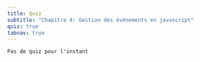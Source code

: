 ```yaml
---
title: Quiz
subtitle: "Chapitre 4: Gestion des événements en javascript"
quiz: true
tabnav: true
---
```

```ed-pb
Pas de quiz pour l'instant

```